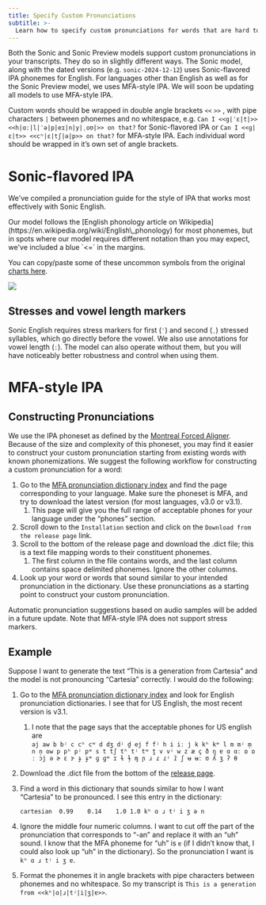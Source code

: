 ```yaml
---
title: Specify Custom Pronunciations
subtitle: >-
  Learn how to specify custom pronunciations for words that are hard to get right, like proper nouns or domain-specific terms.
---
```


Both the Sonic and Sonic Preview models support custom pronunciations in your transcripts. They do so in slightly different ways. The Sonic model, along with the dated versions (e.g. `sonic-2024-12-12`) uses Sonic-flavored IPA phonemes for English. For languages other than English as well as for the Sonic Preview model, we uses MFA-style IPA. We will soon be updating all models to use MFA-style IPA.

Custom words should be wrapped in double angle brackets `<<` `>>` , with pipe characters `|` between phonemes and no whitespace, e.g. `Can I <<g|ˈɛ|t|>> <<h|ɑː|l|ˈə|p|eɪ|n|y|ˌoʊ|>> on that?` for Sonic-flavored IPA or `Can I <<ɡ|ɛ|t>> <<cʰ|ɛ|tʃ|ə|p>> on that?` for MFA-style IPA. Each individual word should be wrapped in it’s own set of angle brackets.

# Sonic-flavored IPA

We've compiled a pronunciation guide for the style of IPA that works most effectively with Sonic English.

<Note>
Our model follows the [English phonology article on Wikipedia](https://en.wikipedia.org/wiki/English\_phonology) for most phonemes, but in spots where our model requires different notation than you may expect, we've included a blue `<=` in the margins.
</Note>

You can copy/paste some of these uncommon symbols from the original [charts here](https://docs.google.com/spreadsheets/d/1OJbiKtxLyodpNPqVfOu43X2HloLsAixTtFppEuQ\_4pI/edit?usp=sharing).

![](/assets/images/sonic_ipa_guide.png)

## Stresses and vowel length markers

Sonic English requires stress markers for first (`ˈ`) and second (`ˌ`) stressed syllables, which go directly before the vowel. We also use annotations for vowel length (`ː`). The model can also operate without them, but you will have noticeably better robustness and control when using them.

# MFA-style IPA

## Constructing Pronunciations

We use the IPA phoneset as defined by the [Montreal Forced Aligner](https://montreal-forced-aligner.readthedocs.io/en/latest/). Because of the size and complexity of this phoneset, you may find it easier to construct your custom pronunciation starting from existing words with known phonemizations. We suggest the following workflow for constructing a custom pronunciation for a word:

1. Go to the [MFA pronunciation dictionary index](https://mfa-models.readthedocs.io/en/latest/dictionary/index.html) and find the page corresponding to your language. Make sure the phoneset is MFA, and try to download the latest version (for most languages, v3.0 or v3.1).
    1. This page will give you the full range of acceptable phones for your language under the “phones” section.
2. Scroll down to the `Installation` section and click on the `Download from the release page` link.
3. Scroll to the bottom of the release page and download the .dict file; this is a text file mapping words to their constituent phonemes.
    1. The first column in the file contains words, and the last column contains space delimited phonemes. Ignore the other columns.
4. Look up your word or words that sound similar to your intended pronunciation in the dictionary. Use these pronunciations as a starting point to construct your custom pronunciation.

Automatic pronunciation suggestions based on audio samples will be added in a future update. Note that MFA-style IPA does not support stress markers.

## Example

Suppose I want to generate the text “This is a generation from Cartesia” and the model is not pronouncing “Cartesia” correctly. I would do the following:

1. Go to the [MFA pronunciation dictionary index](https://mfa-models.readthedocs.io/en/latest/dictionary/index.html) and look for English pronunciation dictionaries. I see that for US English, the most recent version is v3.1.
    1. I note that the page says that the acceptable phones for US english are `aj aw b bʲ c cʰ cʷ d dʒ dʲ d̪ ej f fʲ h i iː j k kʰ kʷ l m mʲ m̩ n n̩ ow p pʰ pʲ pʷ s t tʃ tʰ tʲ tʷ t̪ v vʲ w z æ ç ð ŋ ɐ ɑ ɑː ɒ ɒː ɔj ə ɚ ɛ ɝ ɟ ɟʷ ɡ ɡʷ ɪ ɫ ɫ̩ ɱ ɲ ɹ ɾ ɾʲ ɾ̃ ʃ ʉ ʉː ʊ ʎ ʒ ʔ θ`
2. Download the .dict file from the bottom of the [release page](https://github.com/MontrealCorpusTools/mfa-models/releases/tag/dictionary-english_us_mfa-v3.1.0). 
3. Find a word in this dictionary that sounds similar to how I want “Cartesia” to be pronounced. I see this entry in the dictionary: 
    
    `cartesian	0.99	0.14	1.0	1.0	kʰ ɑ ɹ tʲ i ʒ ə n`
    
4. Ignore the middle four numeric columns. I want to cut off the part of the pronunciation that corresponds to “-an” and replace it with an “uh” sound. I know that the MFA phoneme for “uh” is `ɐ` (if I didn’t know that, I could also look up “uh” in the dictionary). So the pronunciation I want is `kʰ ɑ ɹ tʲ i ʒ ɐ`.
5. Format the phonemes it in angle brackets with pipe characters between phonemes and no whitespace. So my transcript is `This is a generation from <<kʰ|ɑ|ɹ|tʲ|i|ʒ|ɐ>>`.
